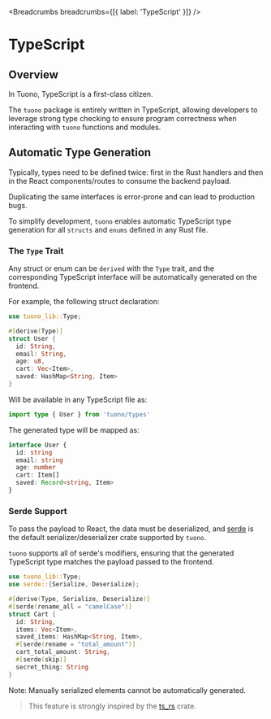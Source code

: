 
<MetaTags
  title="Tuono - TypeScript"
  canonical="https://tuono.dev/documentation/environment-variables"
/>


<Breadcrumbs breadcrumbs={[{ label: 'TypeScript' }]} />

# TypeScript

## Overview

In Tuono, TypeScript is a first-class citizen.

The `tuono` package is entirely written in TypeScript, allowing developers to leverage strong type checking to ensure program correctness when interacting with `tuono` functions and modules.

## Automatic Type Generation

Typically, types need to be defined twice: first in the Rust handlers and then in the React components/routes to consume the backend payload.

Duplicating the same interfaces is error-prone and can lead to production bugs.

To simplify development, `tuono` enables automatic TypeScript type generation for all `structs` and `enums` defined in any Rust file.

### The `Type` Trait

Any struct or enum can be `derived` with the `Type` trait, and the corresponding TypeScript interface will be automatically generated on the frontend.

For example, the following struct declaration:

```rust
use tuono_lib::Type;

#[derive(Type)]
struct User {
  id: String,
  email: String,
  age: u8,
  cart: Vec<Item>,
  saved: HashMap<String, Item>
}
```

Will be available in any TypeScript file as:

```typescript
import type { User } from 'tuono/types'
```

The generated type will be mapped as:

```typescript
interface User {
  id: string
  email: string
  age: number
  cart: Item[]
  saved: Record<string, Item>
}
```

### Serde Support

To pass the payload to React, the data must be deserialized, and [serde](https://serde.rs/) is the default serializer/deserializer crate supported by `tuono`.

`tuono` supports all of serde's modifiers, ensuring that the generated TypeScript type matches the payload passed to the frontend.

```rust
use tuono_lib::Type;
use serde::{Serialize, Deserialize};

#[derive(Type, Serialize, Deserialize)]
#[serde(rename_all = "camelCase")]
struct Cart {
  id: String,
  items: Vec<Item>,
  saved_items: HashMap<String, Item>,
  #[serde(rename = "total_amount")]
  cart_total_amount: String,
  #[serde(skip)]
  secret_thing: String
}
```

Note: Manually serialized elements cannot be automatically generated.

> This feature is strongly inspired by the [ts_rs](https://docs.rs/ts-rs/latest/ts-rs/) crate.
